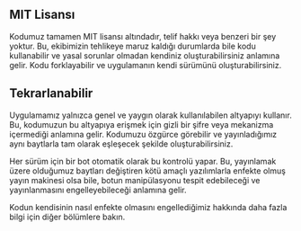 ## MIT Lisansı

<div className="h-2"/>

Kodumuz tamamen MIT lisansı altındadır, telif hakkı veya benzeri bir şey yoktur. Bu, ekibimizin tehlikeye maruz kaldığı durumlarda bile kodu kullanabilir ve yasal sorunlar olmadan kendiniz oluşturabilirsiniz anlamına gelir. Kodu forklayabilir ve uygulamanın kendi sürümünü oluşturabilirsiniz.

<div className="h-4"/>

## Tekrarlanabilir

<div className="h-2"/>

Uygulamamız yalnızca genel ve yaygın olarak kullanılabilen altyapıyı kullanır. Bu, kodumuzun bu altyapıya erişmek için gizli bir şifre veya mekanizma içermediği anlamına gelir. Kodumuzu özgürce görebilir ve yayınladığımız aynı baytlarla tam olarak eşleşecek şekilde oluşturabilirsiniz.

<div className="h-2"/>

Her sürüm için bir bot otomatik olarak bu kontrolü yapar. Bu, yayınlamak üzere olduğumuz baytları değiştiren kötü amaçlı yazılımlarla enfekte olmuş yayın makinesi olsa bile, botun manipülasyonu tespit edebileceği ve yayınlanmasını engelleyebileceği anlamına gelir.

<div className="h-2"/>

Kodun kendisinin nasıl enfekte olmasını engellediğimiz hakkında daha fazla bilgi için diğer bölümlere bakın.

